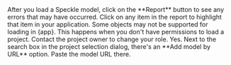 <Accordion title="Why are some objects that I loaded missing from my model?">
    After you load a Speckle model, click on the **Report** button to see any errors that may have occurred. 
    Click on any item in the report to highlight that item in your application. Some objects may not be supported for loading in {app}.
</Accordion>

<Accordion title="Why can't I select a project in the UI—it's disabled?">
    This happens when you don't have permissions to load a project. Contact the project owner to change your role.
</Accordion>

<Accordion title="Can I load a model via URL?">
    Yes. Next to the search box in the project selection dialog, there's an **Add model by URL** option. Paste the model URL there.
</Accordion>
